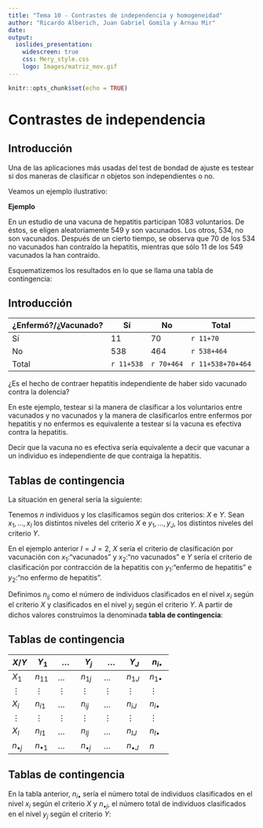 ```yaml
---
title: "Tema 10 - Contrastes de independencia y homogeneidad"
author: "Ricardo Alberich, Juan Gabriel Gomila y Arnau Mir"
date: 
output: 
  ioslides_presentation:
    widescreen: true
    css: Mery_style.css
    logo: Images/matriz_mov.gif
---
```


```r
knitr::opts_chunk$set(echo = TRUE)
```

# Contrastes de independencia

## Introducción

Una de las aplicaciones más usadas del test de bondad de ajuste es testear si dos maneras de clasificar $n$ objetos son independientes o no.

Veamos un ejemplo ilustrativo:

<div class="example">
**Ejemplo**

En un estudio de una vacuna de hepatitis  participan 1083 voluntarios. De éstos, se eligen aleatoriamente 549 y son vacunados. Los otros, 534, no son vacunados. Después de un cierto tiempo, se observa que 70 de los 534 no vacunados han contraído la hepatitis, mientras que sólo 11 de los 549 vacunados la han contraído.

Esquematizemos los resultados en lo que se llama una tabla de contingencia:

</div>

## Introducción
<div class="example">
<div class="center">
| ¿Enfermó?/¿Vacunado? | Sí    | No | Total |
|----------|-----|----|----|
| Sí   | 11 | 70| `r 11+70` |
| No  | 538 | 464 | `r 538+464` |
| Total| `r 11+538` | `r 70+464`| `r 11+538+70+464`|
</div>

¿Es el hecho de contraer hepatitis
independiente de haber sido vacunado contra la dolencia?

En este ejemplo, testear si la manera de clasificar a los voluntarios entre vacunados y no vacunados y la manera de clasificarlos entre enfermos por hepatitis y no enfermos es equivalente a testear si la vacuna es efectiva contra la hepatitis. 

Decir que la vacuna no es efectiva sería equivalente a decir que vacunar a un individuo es independiente de que contraiga la hepatitis.
</div>

## Tablas de contingencia
La situación en general sería la siguiente:

Tenemos $n$ individuos y los clasificamos según dos criterios: $X$ e $Y$. Sean $x_1,\ldots, x_I$ los distintos niveles del criterio $X$ e $y_1,\ldots, y_J$, los distintos niveles del criterio $Y$.

En el ejemplo anterior $I=J=2$, $X$ sería el criterio de clasificación por vacunación con $x_1:$"vacunados" y $x_2:$"no vacunados" e $Y$ sería el criterio de clasificación por contracción de la hepatitis con $y_1:$"enfermo de hepatitis" e $y_2:$"no enfermo de hepatitis".

Definimos $n_{ij}$ como el número de individuos clasificados en el nivel $x_i$ según el criterio $X$ y clasificados en el nivel $y_j$ según el criterio $Y$. A partir de dichos valores construímos la denominada **tabla de contingencia**:

## Tablas de contingencia
<div class="center">
$X/Y$ | $Y_1$ | $\ldots$ | $Y_j$ | $\ldots$| $Y_J$ | $n_{i \bullet}$ |
|---|---|---|---|---|---|---|
|$X_1$ | $n_{11}$  | $\ldots$ | $n_{1j}$ | $\ldots$ | $n_{1J}$ | $n_{1\bullet}$ |
|$\vdots$ | $\vdots$  | $\vdots$ | $\vdots$ | $\vdots$ | $\vdots$ | $\vdots$ |
|$X_i$ | $n_{i1}$ |  $\ldots$ | $n_{ij}$ | $\ldots$ | $n_{iJ}$ | $n_{i \bullet}$ |
|$\vdots$ | $\vdots$  | $\vdots$ | $\vdots$ | $\vdots$ | $\vdots$ | $\vdots$ |
|$X_I$ | $n_{I1}$ | $\ldots$ | $n_{Ij}$ | $\ldots$ | $n_{IJ}$ | $n_{I \bullet}$ |
$n_{\bullet j}$ | $n_{\bullet 1}$  | $\ldots$ | $n_{\bullet j}$ | $\ldots$ | $n_{\bullet J}$ | $n$ 
</div>

## Tablas de contingencia
En la tabla anterior, $n_{i\bullet}$ sería el número total de individuos clasificados en el nivel $x_i$ según el criterio $X$ y $n_{\bullet j}$, el número total de individuos clasificados en el nivel $y_j$ según el criterio $Y$:
